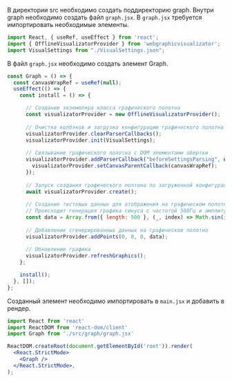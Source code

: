В директории src необходимо создать поддиректорию graph. Внутри graph необходимо создать файл `graph.jsx`.
В `graph.jsx` требуется импортировать необходимые элементы.
```js
import React, { useRef, useEffect } from 'react';
import { OfflineVisualizatorProvider } from 'webgraphicvisualizator';
import VisualSettings from "./VisualSettings.json";
```
В файл `graph.jsx` необходимо создать элемент Graph.
```js
const Graph = () => {
  const canvasWrapRef = useRef(null);
  useEffect(() => {
    const install = () => {

      // Создание экземпляра класса графического полотна
      const visualizatorProvider = new OfflineVisualizatorProvider();
      
      // Очистка колбэков и загрузка конфигурацию графического полотна
      visualizatorProvider.clearParserCallbacks();
      visualizatorProvider.init(VisualSettings);
      
      // Связывание графического полотна с DOM элементами обертки
      visualizatorProvider.addParserCallback("beforeSettingsParsing", null, () => {
        visualizatorProvider.setCanvasParentCallback(canvasWrapRef);
      });
      
      // Запуск создания графического полтона по загруженной конфигурации
      await visualizatorProvider.create();
      
      // Создание тестовых данных для отображения на графическом полотне
      // Происходит генерация графика синуса с частотой 500Гц и амплитудоай 1000
      const data = Array.from({ length: 500 }, (_, index) => Math.sin(index * Math.PI / 250) * 1000);
      
      // Добавление сгенерированных данных на графическое полотно
      visualizatorProvider.addPoints(0, 0, 0, data);
      
      // Обновление графика
      visualizatorProvider.refreshGraphics();
    };

    install();
  }, []);
};
```
Созданный элемент необходимо импортировать в `main.jsx` и добавить в рендер.
```jsx
import React from 'react'
import ReactDOM from 'react-dom/client'
import Graph from './src/graph/graph.jsx'

ReactDOM.createRoot(document.getElementById('root')).render(
  <React.StrictMode>
    <Graph />
  </React.StrictMode>,
);
```